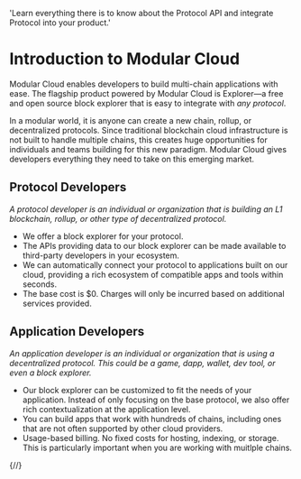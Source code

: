 
  'Learn everything there is to know about the Protocol API and integrate Protocol into your product.'

<HeroPattern />

# Introduction to Modular Cloud

Modular Cloud enables developers to build multi-chain applications with ease. The flagship product powered by Modular Cloud is Explorer—a free and open source block explorer that is easy to integrate with *any protocol*.

In a modular world, it is anyone can create a new chain, rollup, or decentralized protocols. Since traditional blockchain cloud infrastructure is not built to handle multiple chains, this creates huge opportunities for individuals and teams building for this new paradigm. Modular Cloud gives developers everything they need to take on this emerging market.


## Protocol Developers
*A protocol developer is an individual or organization that is building an L1 blockchain, rollup, or other type of decentralized protocol.*
- We offer a block explorer for your protocol.
- The APIs providing data to our block explorer can be made available to third-party developers in your ecosystem.
- We can automatically connect your protocol to applications built on our cloud, providing a rich ecosystem of compatible apps and tools within seconds.
- The base cost is $0. Charges will only be incurred based on additional services provided.

## Application Developers
*An application developer is an individual or organization that is using a decentralized protocol. This could be a game, dapp, wallet, dev tool, or even a block explorer.*
- Our block explorer can be customized to fit the needs of your application. Instead of only focusing on the base protocol, we also offer rich contextualization at the application level.
- You can build apps that work with hundreds of chains, including ones that are not often supported by other cloud providers.
- Usage-based billing. No fixed costs for hosting, indexing, or storage. This is particularly important when you are working with muitlple chains.

{/*<Guides />*/}

<Resources />
